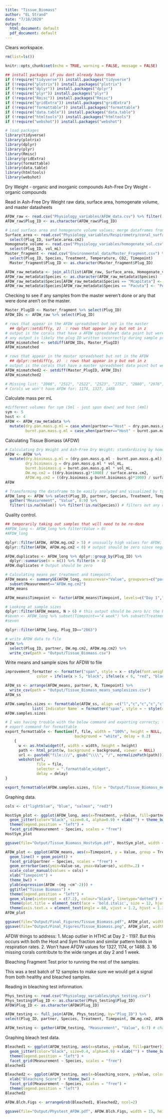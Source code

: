 ```yaml
---
title: "Tissue_Biomass"
author: "EL Strand"
date: "7/18/2020"
output:
  html_document: default
  pdf_document: default
---
```

Clears workspace. 
```r
rm(list=ls())
```

```r
knitr::opts_chunk$set(echo = TRUE, warning = FALSE, message = FALSE)

## install packages if you dont already have them
if (!require("tidyverse")) install.packages("tidyverse")
if (!require("plotrix")) install.packages("plotrix")
if (!require("dplyr")) install.packages("dplyr")
if (!require("plyr")) install.packages("plyr")
if (!require("Rmisc")) install.packages("Rmisc")
if (!require("gridExtra")) install.packages("gridExtra")
if (!require("formattable")) install.packages("formattable")
if (!require("data.table")) install.packages("data.table")
if (!require("htmltools")) install.packages("htmltools")
if (!require("webshot")) install.packages("webshot")

# load packages
library(tidyverse)
library(plotrix)
library(dplyr)
library(plyr)
library(Rmisc)
library(gridExtra)
library(formattable)
library(data.table)
library(htmltools)
library(webshot)
```

Dry Weight - organic and inorganic compounds
Ash-Free Dry Weight - organic compounds 

Read in Ash-Free Dry Weight raw data, surface area, homogenate volume, and master datasheets
```r
AFDW_raw <- read.csv("Physiology_variables/AFDW_data.csv") %>% filter(!is.na(Plug_ID))
AFDW_raw$Plug_ID <- as.character(AFDW_raw$Plug_ID)

# Load surface area and homogenate volume values; merge dataframes from chla, chlc means 
Surface_area <- read.csv("Physiology_variables/Respirometry/coral_surface_area.csv") %>% dplyr::rename(Plug_ID = Sample_ID) %>%
  select(Plug_ID, surface.area.cm2)
Homogenate_volume <- read.csv("Physiology_variables/homogenate_vol.csv") %>%
  select(Plug_ID, vol_mL)
Master_fragment <- read.csv("Environmental_data/Master_Fragment.csv") %>% subset(ANALYSIS=="Physiology" | ANALYSIS=="Physiology/Molecular") %>% # need to keep "Physiology" and "Physiology/Molecular"
  select(Plug_ID, Species, Treatment, Temperature, CO2, Timepoint) 
  Master_fragment$Plug_ID <- as.character(Master_fragment$Plug_ID)

AFDW_raw_metadata <- join_all(list(AFDW_raw, Surface_area, Homogenate_volume, Master_fragment), by='Plug_ID', type='left')
AFDW_raw_metadata$Species <- as.character(AFDW_raw_metadata$Species)
AFDW_raw_metadata$Species[AFDW_raw_metadata$Species == "Mcapitata"] <- "Montipora capitata"
AFDW_raw_metadata$Species[AFDW_raw_metadata$Species == "Pacuta"] <- "Pocillopora acuta"
```

Checking to see if any samples from the master weren't done or any that were done aren't on the master. 
```r
Master_PlugID <- Master_fragment %>% select(Plug_ID)
AFDW_IDs <- AFDW_raw %>% select(Plug_ID)

# rows that appear in the AFDW spreadsheet but not in the master 
  ## dplyr::setdiff(y, z)  : rows that appear in y but not in z
# output is the corals that have a AFDW spreadsheet data point but were not in master ; output should be zero
# any output is likely the plug ID written incorrectly during sample processing
AFDW_mismatched <- setdiff(AFDW_IDs, Master_PlugID) 
AFDW_mismatched

# rows that appear in the master spreadsheet but not in the AFDW 
  ## dplyr::setdiff(y, z)  : rows that appear in y but not in z
# output is the corals that have a master spreadsheet data point but were not in AFDW ; output should be zero
AFDW_mismatched2 <- setdiff(Master_PlugID, AFDW_IDs) 
AFDW_mismatched2

# Missing list: "2008", "2512", "2522", "2523", "2752", "2880", "2976", "3003", "1603", "1739", "2200", "2528", "2740", "2859", "2981", "2984"
# Corals we won't have AFDW for: 1174, 1327, 1488 
```

Calculate mass per mL
```r
#different volumes for sym (5ml - just spun down) and host (4ml)
sym <- 5
host <- 4
AFDW <- AFDW_raw_metadata %>%
  mutate(dry.pan.mass.g.ml = case_when(partner=="Host" ~ dry.pan.mass.g/sym, partner=="Sym" ~ dry.pan.mass.g/host),
         burnt.pan.mass.g.ml = case_when(partner=="Host" ~ burnt.pan.mass.g/sym, partner=="Sym" ~ burnt.pan.mass.g/host))
```

Calculating Tissue Biomass (AFDW)
```r
# Calculating Dry Weight and Ash-Free Dry Weight; standardizing by homogenate volume and surface area
AFDW <- AFDW %>%
  mutate(dry.bioimass.g.ml = (dry.pan.mass.g.ml - burnt.pan.mass.g.ml),
         dry.bioimass.g = dry.pan.mass.g.ml * vol_mL,
         burnt.bioimass.g = burnt.pan.mass.g.ml * vol_mL,
         DW.mg.cm2 = ((dry.bioimass.g)*1000) / surface.area.cm2,
         AFDW.mg.cm2 = ((dry.bioimass.g-burnt.bioimass.g)*1000) / surface.area.cm2)
AFDW

# Transforming the dataframe to be easily analyzed and visualized by type of measurement
AFDW_long <- AFDW %>% select(Plug_ID, partner, Species, Treatment, Temperature, CO2, Timepoint, DW.mg.cm2, AFDW.mg.cm2) %>%
  gather("Measurement", "Value", 8:9) %>%
  filter(!is.na(Value)) %>% filter(!is.na(Species)) # filters out any data points that don't have a match in the master spreadsheet
```

Quality control.
```r
## temporarily taking out samples that will need to be re-done
#AFDW_long <- AFDW_long %>% filter(Value > 0)
#AFDW_long

dplyr::filter(AFDW, AFDW.mg.cm2 > 5) # unusually high values for AFDW; think about re-doing?
dplyr::filter(AFDW, AFDW.mg.cm2 < 0) # output should be zero since negative values are not possible. 

AFDW.duplicates <- AFDW_long %>% dplyr::group_by(Plug_ID) %>% 
  dplyr::summarise(n = n()) %>% filter(n > 4)
AFDW.duplicates # Output should be zero 
```

```r
# Calculating means per treatment and timepoint. 
AFDW_means <- summarySE(AFDW_long, measurevar="Value", groupvars=c("partner", "Timepoint", "Treatment", "Temperature", "CO2", "Species", "Measurement")) %>%
  subset(Measurement=="AFDW.mg.cm2")
AFDW_means

AFDW_means$Timepoint <- factor(AFDW_means$Timepoint, levels=c("Day 1","Day 2","1 week","2 week","4 week","6 week","8 week","12 week","16 week"))

# Looking at sample sizes 
dplyr::filter(AFDW_means, N > 6) # this output should be zero b/c the biggest sample size is 6
#seven <- AFDW_long %>% subset(Timepoint=="4 week") %>% subset(Treatment=="ATHC") %>% subset(partner=="Host") %>% subset(Measurement=="AFDW.mg.cm2") %>% subset(Species=="Mcapitata")
#seven

dplyr::filter(AFDW_long, Plug_ID=="2863")

# write AFDW data to file
AFDW %>%
  select(Plug_ID, partner, DW.mg.cm2, AFDW.mg.cm2) %>%
  write_csv(path = "Output/Tissue_Biomass.csv")
```

Write means and sample sizes for AFDW to file
```r
improvement_formatter <- formatter("span", style = x ~ style(font.weight = "bold", 
              color = ifelse(x > 5, "black", ifelse(x < 6, "red", "black"))))

AFDW_ss <- arrange(AFDW_means, partner, N, Timepoint) %>% 
  write_csv(path = "Output/Tissue_Biomass_means_samplesizes.csv")
AFDW_ss

AFDW.samples.sizes <- formattable(AFDW_ss, align =c("l","c","c","c","c", "c", "c", "c", "r"), 
            list(`Indicator Name` = formatter("span", style = ~ style(color = "grey",font.weight = "bold")), `N` = improvement_formatter)) 
AFDW.samples.sizes

# I was having trouble with the below command and exporting correcty; function will run but not sure where the png is saving
# export command for formattable
export_formattable <- function(f, file, width = "100%", height = NULL, 
                               background = "white", delay = 0.2)
    {
      w <- as.htmlwidget(f, width = width, height = height)
      path <- html_print(w, background = background, viewer = NULL)
      url <- paste0("file:///", gsub("\\\\", "/", normalizePath(path)))
      webshot(url,
              file = file,
              selector = ".formattable_widget",
              delay = delay)
}

export_formattable(AFDW.samples.sizes, file = "Output/Tissue_Biomass_means_samplesizes.png")
```

Graphing data.
```r
cols <- c("lightblue", "blue", "salmon", "red3")

HostSym_plot <- ggplot(AFDW_long, aes(x=Treatment, y=Value, fill=partner)) + geom_boxplot(alpha=0.5) +
  geom_jitter(color="black", size=0.4, alpha=0.9) + xlab("") + theme_bw() + 
  theme(legend.position = "left") + 
  facet_grid(Measurement ~ Species, scales = "free")
HostSym_plot

ggsave(file="Output/Tissue_Biomass_HostvSym.pdf", HostSym_plot, width = 11, height = 6, units = c("in"))
```

```r
AFDW_plot <- ggplot(AFDW_means, aes(x=Timepoint, y = Value, group = Treatment, color = Treatment)) +
  geom_line() + geom_point() +
  facet_grid(partner ~ Species, scales = "free") +
  geom_errorbar(aes(ymin=Value-se, ymax=Value+se), width=.2) +
  scale_color_manual(values = cols) + 
  xlab("Timepoint") + 
  theme_bw() + 
  ylab(expression(AFDW ~(mg ~cm^-2))) +
  ggtitle("Tissue Biomass") +
  theme(legend.position = "left") +
  geom_vline(xintercept = c(7.2), colour="black", linetype="dotted") +
  theme(plot.title = element_text(face = 'bold.italic', size = 12, hjust = 0)) + 
  theme(axis.text.x = element_text(angle = 60, vjust = 1.2, hjust = 1.3)) #Set the text angle
AFDW_plot

ggsave(file="Output/Final_Figures/Tissue_Biomass.pdf", AFDW_plot, width = 11, height = 6, units = c("in"))
ggsave(file="Output/Final_Figures/Tissue_Biomass.png", AFDW_plot, width = 11, height = 6, units = c("in"))
```


AFDW things to address:
1. Mcap outlier in HTHC at Day 2 - 1197. But this occurs with both the Host and Sym fraction and similar pattern holds in respiration rates. 
2. Won't have AFDW values for 1327, 1174, or 1488. 
3. 16 missing corals contribute to the wide ranges at day 2 and 1 week.

############## Bleaching Fragment Test prior to running the rest of the samples.

This was a test batch of 12 samples to make sure we would get a signal from both healthy and bleached samples. 

Reading in bleaching test information. 
```r
Phys_testing <- read.csv("Physiology_variables/phys_testing.csv")
Phys_testing$Plug_ID <- as.character(Phys_testing$Plug_ID)
AFDW$Plug_ID <- as.character(AFDW$Plug_ID)

AFDW_testing <- full_join(AFDW, Phys_testing, by="Plug_ID") %>% 
select(Plug_ID, partner, Species, Treatment, Timepoint, DW.mg.cm2, AFDW.mg.cm2, status, bleaching_score) %>% filter(!is.na(status))

AFDW_testing <- gather(AFDW_testing, "Measurement", "Value", 6:7) # changing columns to rows to allow for easier facet_grid in graphing section
```

Graphing bleach test data. 
```r
Bleached1 <- ggplot(AFDW_testing, aes(x=status, y=Value, fill=partner)) + geom_boxplot(alpha=0.5) +
  geom_jitter(color="black", size=0.4, alpha=0.9) + xlab("") + theme_bw() + 
  theme(legend.position = "left") + 
  facet_grid(Measurement ~ Species, scales = "free")
Bleached1

Bleached2 <- ggplot(AFDW_testing, aes(x=bleaching_score, y=Value, color=partner)) + geom_point() + 
  xlab("Bleaching Score") + theme_bw() + 
  facet_grid(Measurement ~ Species, scales = "free") + 
  theme(legend.position = "left")
Bleached2

AFDW.Blch.Figs <- arrangeGrob(Bleached1, Bleached2, ncol=2)

ggsave(file="Output/Phystest_AFDW.pdf", AFDW.Blch.Figs, width = 15, height = 10, units = c("in"))
```


